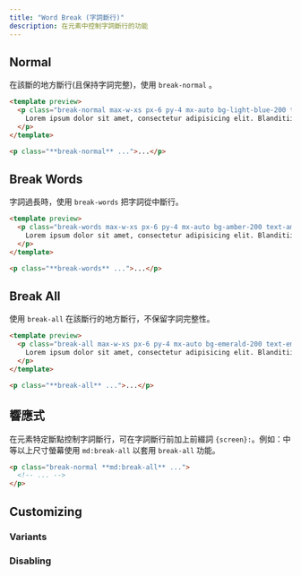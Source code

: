 ```yaml
---
title: "Word Break (字詞斷行)"
description: 在元素中控制字詞斷行的功能
---
```




## Normal

<!--Use `break-normal` to only add line breaks at normal word break points.-->
在該斷的地方斷行(且保持字詞完整)，使用 `break-normal` 。

```html lightBlue
<template preview>
  <p class="break-normal max-w-xs px-6 py-4 mx-auto bg-light-blue-200 text-light-blue-500 font-medium rounded-lg">
    Lorem ipsum dolor sit amet, consectetur adipisicing elit. Blanditiisitaquequodpraesentiumexplicaboincidunt? Dolores beatae nam at sed dolorum ratione dolorem nisi velit cum.
  </p>
</template>

<p class="**break-normal** ...">...</p>
```

## Break Words

<!--Use `break-words` to add line breaks mid-word if needed.-->
字詞過長時，使用 `break-words` 把字詞從中斷行。

```html amber
<template preview>
  <p class="break-words max-w-xs px-6 py-4 mx-auto bg-amber-200 text-amber-500 font-medium rounded-lg">
    Lorem ipsum dolor sit amet, consectetur adipisicing elit. Blanditiisitaquequodpraesentiumexplicaboincidunt? Dolores beatae nam at sed dolorum ratione dolorem nisi velit cum.
  </p>
</template>

<p class="**break-words** ...">...</p>
```

## Break All

<!--Use `break-all` to add line breaks whenever necessary, without trying to preserve whole words.-->
使用 `break-all` 在該斷行的地方斷行，不保留字詞完整性。

```html emerald
<template preview>
  <p class="break-all max-w-xs px-6 py-4 mx-auto bg-emerald-200 text-emerald-500 font-medium rounded-lg">
    Lorem ipsum dolor sit amet, consectetur adipisicing elit. Blanditiisitaquequodpraesentiumexplicaboincidunt? Dolores beatae nam at sed dolorum ratione dolorem nisi velit cum.
  </p>
</template>

<p class="**break-all** ...">...</p>
```

## 響應式

<!--To control the word breaks in an element only at a specific breakpoint, add a `{screen}:` prefix to any existing word break utility. For example, adding the class `md:break-all` to an element would apply the `break-all` utility at medium screen sizes and above.-->
在元素特定斷點控制字詞斷行，可在字詞斷行前加上前綴詞 `{screen}:`。例如：中等以上尺寸螢幕使用 `md:break-all` 以套用 `break-all` 功能。

```html
<p class="break-normal **md:break-all** ...">
  <!-- ... -->
</p>
```

<!--For more information about Tailwind's responsive design features, check out the [Responsive Design](/docs/responsive-design) documentation.-->
<Responsive />

## Customizing

### Variants

<Variants plugin="wordBreak" />

### Disabling

<Disabling plugin="wordBreak" name="word break" />
